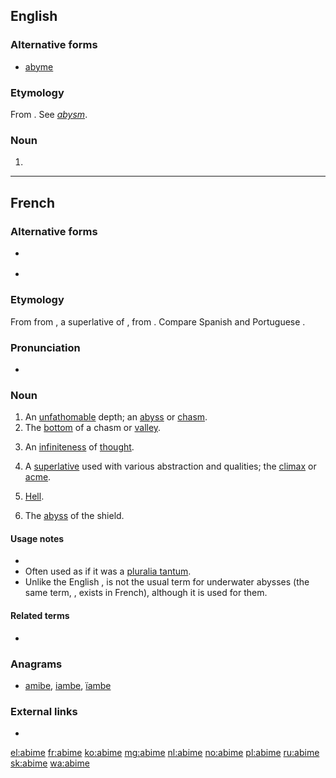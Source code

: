==English==

===Alternative forms===
* [[abyme]]

===Etymology===
From {{etyl|fr|en}} {{term|abime|lang=fr}}. See ''[[abysm]]''.

===Noun===
{{en-noun}}

# {{obsolete form of|abysm|lang=en}}

----

==French==

===Alternative forms===
* {{l/fr|abyme}} {{qualifier|archaic}}
* {{l/fr|abîme}} {{qualifier|dated}}

===Etymology===
From {{etyl|fro|fr}} {{term|abisme|lang=fro}} from {{etyl|LL.|fr}} {{term|*abyssimus|lang=la}}, a superlative of {{etyl|la|fr}} {{term|abyssus||bottomless pit|lang=la}}, from {{etyl|grc|fr}} {{term|ἄβυσσος|tr=abussos|lang=grc|sc=polytonic}}. Compare Spanish and Portuguese {{m|pt|abismo}}.

===Pronunciation===
* {{audio|Fr-abime-fr FR-Paris.ogg|Audio (Paris)|lang=fr}}

===Noun===
{{fr-noun|m}}

# An [[unfathomable]] depth; an [[abyss]] or [[chasm]].
# The [[bottom]] of a chasm or [[valley]].
# {{context|literary|lang=fr}} An [[infiniteness]] of [[thought]].
# {{context|literary|lang=fr}} A [[superlative]] used with various abstraction and qualities; the [[climax]] or [[acme]].
# {{context|literary|lang=fr}} [[Hell]].
# {{context|heraldry|lang=fr}} The [[abyss]] of the shield.

====Usage notes====
* {{fr-note reformed spelling}}
* Often used as if it was a [[pluralia tantum]].
* Unlike the English {{term|abyss|lang=en}}, {{term|abime|lang=fr}} is not the usual term for underwater abysses (the same term, {{term|abysse|lang=fr}}, exists in French), although it is used for them.

====Related terms====
* {{l|fr|abîmer}}

===Anagrams===
* [[amibe#French|amibe]], [[iambe#French|iambe]], [[ïambe#French|ïambe]]

===External links===
* {{R:TLFi}}

[[el:abime]]
[[fr:abime]]
[[ko:abime]]
[[mg:abime]]
[[nl:abime]]
[[no:abime]]
[[pl:abime]]
[[ru:abime]]
[[sk:abime]]
[[wa:abime]]